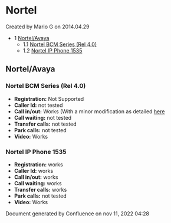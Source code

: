 
# Nortel 

 Created by  Mario G on 2014.04.29

* 1 [Nortel/Avaya](#nortelavaya)  
   * 1.1 [Nortel BCM Series (Rel 4.0)](#nortel-bcm-series-rel-40)  
   * 1.2 [Nortel IP Phone 1535](#nortel-ip-phone-1535)

## Nortel/Avaya

### Nortel BCM Series (Rel 4.0)

* **Registration:** Not Supported
* **Caller Id:** not tested
* **Call in/out:** Works (With a minor modification as detailed [here](https://wiki.freeswitch.org/wiki/Connecting%5FFreeswitch%5FAnd%5FNortel "Connecting Freeswitch And Nortel")
* **Call waiting:** not tested
* **Transfer calls:** not tested
* **Park calls:** not tested
* **Video:** Works

### Nortel IP Phone 1535

* **Registration:** works
* **Caller Id:** works
* **Call in/out:** works
* **Call waiting:** works
* **Transfer calls:** works
* **Park calls:** not tested
* **Video:** Works

Document generated by Confluence on nov 11, 2022 04:28
